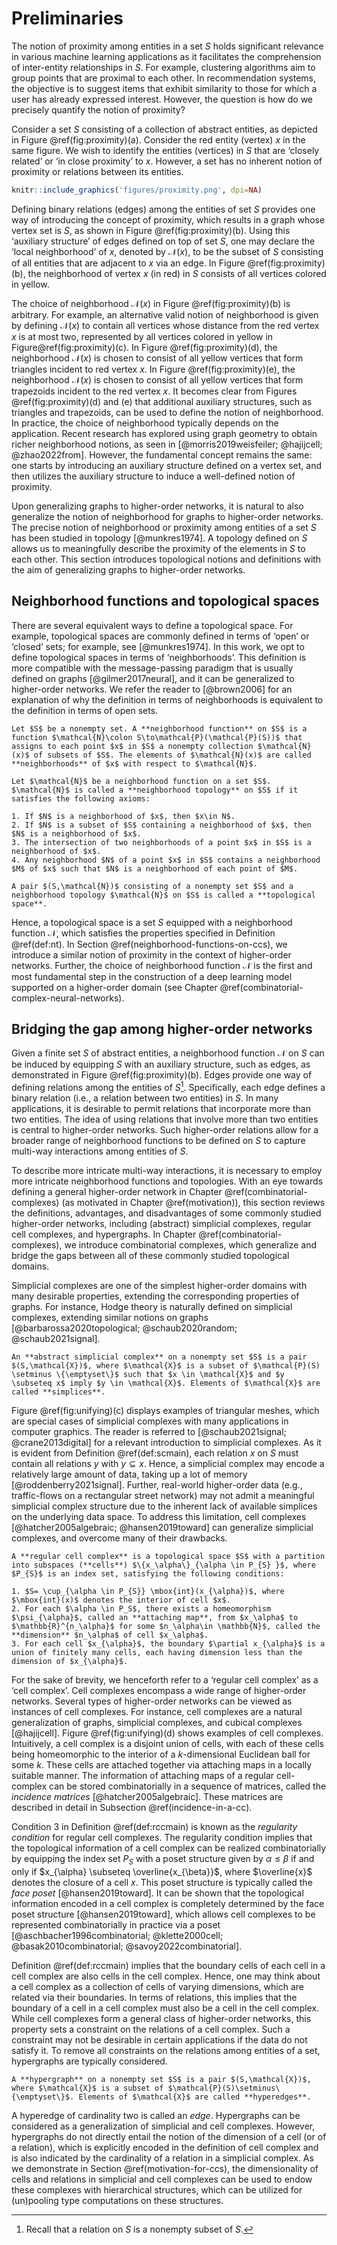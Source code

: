 # Preliminaries

The notion of proximity among entities in a set $S$ holds significant relevance in various machine learning applications as it facilitates the comprehension of inter-entity relationships in $S$. For example, clustering algorithms aim to group points that are proximal to each other. In recommendation systems, the objective is to suggest items that exhibit similarity to those for which a user has already expressed interest. However, the question is how do we precisely quantify the notion of proximity? 

Consider a set $S$ consisting of a collection of abstract entities, as depicted in Figure \@ref(fig:proximity)(a). Consider the red entity (vertex) $x$ in the same figure. We wish to identify the entities (vertices) in $S$ that are 'closely related' or 'in close proximity' to $x$. However, a set has no inherent notion of proximity or relations between its entities.

```r
knitr::include_graphics('figures/proximity.png', dpi=NA)
```

Defining binary relations (edges) among the entities of set $S$ provides one way of introducing the concept of proximity, which results in a graph whose vertex set is $S$, as shown in Figure \@ref(fig:proximity)(b). Using this 'auxiliary structure' of edges defined on top of set $S$, one may declare the 'local neighborhood' of $x$, denoted by $\mathcal{N}(x)$, to be the subset of $S$ consisting of all entities that are adjacent to $x$ via an edge. In Figure \@ref(fig:proximity)(b), the neighborhood of vertex $x$ (in red) in $S$ consists of all vertices colored in yellow.

The choice of neighborhood $\mathcal{N}(x)$ in Figure \@ref(fig:proximity)(b) is arbitrary. For example, an alternative valid notion of neighborhood is given by defining $\mathcal{N}(x)$ to contain all vertices whose distance from the red vertex $x$ is at most two, represented by all vertices colored in yellow in Figure\@ref(fig:proximity)(c). In Figure \@ref(fig:proximity)(d), the neighborhood $\mathcal{N}(x)$ is chosen to consist of all yellow vertices that form triangles incident to red vertex $x$. In Figure \@ref(fig:proximity)(e), the neighborhood $\mathcal{N}(x)$ is chosen to consist of all yellow vertices that form trapezoids incident to the red vertex $x$. It becomes clear from Figures \@ref(fig:proximity)(d) and (e) that additional auxiliary structures, such as triangles and trapezoids, can be used to define the notion of neighborhood. In practice, the choice of neighborhood typically depends on the application. Recent research has explored using graph geometry to obtain richer neighborhood notions, as seen in [@morris2019weisfeiler; @hajijcell; @zhao2022from]. However, the fundamental concept remains the same: one starts by introducing an auxiliary structure defined on a vertex set, and then utilizes the auxiliary structure to induce a well-defined notion of proximity.

Upon generalizing graphs to higher-order networks, it is natural to also generalize the notion of neighborhood for graphs to higher-order networks. The precise notion of neighborhood or proximity among entities of a set $S$ has been studied in topology [@munkres1974]. A topology defined on $S$ allows us to meaningfully describe the proximity of the elements in $S$ to each other. This section introduces topological notions and definitions with the aim of generalizing graphs to higher-order networks.

## Neighborhood functions and topological spaces

There are several equivalent ways to define a topological space. For example, topological spaces are commonly defined in terms of 'open' or 'closed' sets; for example, see [@munkres1974]. In this work, we opt to define topological spaces in terms of 'neighborhoods'. This definition is more compatible with the message-passing paradigm that is usually defined on graphs [@gilmer2017neural], and it can be generalized to higher-order networks. We refer the reader to [@brown2006] for an explanation of why the definition in terms of neighborhoods is equivalent to the definition in terms of open sets.

```definition
Let $S$ be a nonempty set. A **neighborhood function** on $S$ is a function $\mathcal{N}\colon S\to\mathcal{P}(\mathcal{P}(S))$ that assigns to each point $x$ in $S$ a nonempty collection $\mathcal{N}(x)$ of subsets of $S$. The elements of $\mathcal{N}(x)$ are called **neighborhoods** of $x$ with respect to $\mathcal{N}$.
```

```definition
Let $\mathcal{N}$ be a neighborhood function on a set $S$.
$\mathcal{N}$ is called a **neighborhood topology** on $S$ if it satisfies the following axioms:

1. If $N$ is a neighborhood of $x$, then $x\in N$.
2. If $N$ is a subset of $S$ containing a neighborhood of $x$, then $N$ is a neighborhood of $x$.
3. The intersection of two neighborhoods of a point $x$ in $S$ is a neighborhood of $x$.
4. Any neighborhood $N$ of a point $x$ in $S$ contains a neighborhood $M$ of $x$ such that $N$ is a neighborhood of each point of $M$.
```

```definition
A pair $(S,\mathcal{N})$ consisting of a nonempty set $S$ and a neighborhood topology $\mathcal{N}$ on $S$ is called a **topological space**.
```

Hence, a topological space is a set $S$ equipped with a neighborhood function $\mathcal{N}$, which satisfies the properties specified in Definition \@ref(def:nt). In Section \@ref(neighborhood-functions-on-ccs), we introduce a similar notion of proximity in the context of higher-order networks. Further, the choice of neighborhood function $\mathcal{N}$ is the first and most fundamental step in the construction of a deep learning model supported on a higher-order domain (see Chapter \@ref(combinatorial-complex-neural-networks).

## Bridging the gap among higher-order networks

Given a finite set $S$ of abstract entities, a neighborhood function $\mathcal{N}$ on $S$ can be induced by equipping $S$ with an auxiliary structure, such as edges, as demonstrated in Figure \@ref(fig:proximity)(b). Edges provide one way of defining relations among the entities of $S$^[Recall that a relation on $S$ is a nonempty subset of $S$.]. Specifically, each edge defines a binary relation (i.e., a relation between two entities) in $S$. In many applications, it is desirable to permit relations that incorporate more than two entities. The idea of using relations that involve more than two entities is central to higher-order networks. Such higher-order relations allow for a broader range of neighborhood functions to be defined on $S$ to capture multi-way interactions among entities of $S$.

To describe more intricate multi-way interactions, it is necessary to employ more intricate neighborhood functions and topologies. With an eye towards defining a general higher-order network in Chapter \@ref(combinatorial-complexes) (as motivated in Chapter \@ref(motivation)), this section reviews the definitions, advantages, and disadvantages of some commonly studied higher-order networks, including (abstract) simplicial complexes, regular cell complexes, and hypergraphs. In Chapter \@ref(combinatorial-complexes), we introduce combinatorial complexes, which generalize and bridge the gaps between all of these commonly studied topological domains.

Simplicial complexes are one of the simplest higher-order domains with many desirable properties, extending the corresponding properties of graphs. For instance, Hodge theory is naturally defined on simplicial complexes, extending similar notions on 
graphs [@barbarossa2020topological; @schaub2020random; @schaub2021signal].

```definition
An **abstract simplicial complex** on a nonempty set $S$ is a pair $(S,\mathcal{X})$, where $\mathcal{X}$ is a subset of $\mathcal{P}(S) \setminus \{\emptyset\}$ such that $x \in \mathcal{X}$ and $y \subseteq x$ imply $y \in \mathcal{X}$. Elements of $\mathcal{X}$ are called **simplices**.
```

Figure \@ref(fig:unifying)(c) displays examples of triangular meshes, which are special cases of simplicial complexes with many applications in computer graphics. The reader is referred to [@schaub2021signal; @crane2013digital] for a relevant introduction to simplicial complexes. As it is evident from Definition \@ref(def:scmain), each relation $x$ on $S$ must contain all relations $y$ with $y\subseteq x$. Hence, a simplicial complex may encode a relatively large amount of data, taking up a lot of memory [@roddenberry2021signal]. Further, real-world higher-order data (e.g., traffic-flows on a rectangular street network) may not admit a meaningful simplicial complex structure due to the inherent lack of available simplices on the underlying data space. To address this limitation, cell complexes [@hatcher2005algebraic; @hansen2019toward] can generalize simplicial complexes, and overcome many of their drawbacks.

```definition
A **regular cell complex** is a topological space $S$ with a partition into subspaces (**cells**) $\{x_\alpha\}_{\alpha \in P_{S} }$, where $P_{S}$ is an index set, satisfying the following conditions:

1. $S= \cup_{\alpha \in P_{S}} \mbox{int}(x_{\alpha})$, where $\mbox{int}(x)$ denotes the interior of cell $x$.
2. For each $\alpha \in P_S$, there exists a homeomorphism $\psi_{\alpha}$, called an **attaching map**, from $x_\alpha$ to $\mathbb{R}^{n_\alpha}$ for some $n_\alpha\in \mathbb{N}$, called the **dimension** $n_\alpha$ of cell $x_\alpha$.
3. For each cell $x_{\alpha}$, the boundary $\partial x_{\alpha}$ is a union of finitely many cells, each having dimension less than the dimension of $x_{\alpha}$.
```

For the sake of brevity, we henceforth refer to a 'regular cell complex' as a 'cell complex'. Cell complexes encompass a wide range of higher-order networks. Several types of higher-order networks can be viewed as instances of cell complexes. For instance, cell complexes are a natural generalization of graphs, simplicial complexes, and cubical complexes [@hajijcell]. Figure \@ref(fig:unifying)(d) shows examples of cell complexes. Intuitively, a cell complex is a disjoint union of cells, with each of these cells being homeomorphic to the interior of a $k$-dimensional Euclidean ball for some $k$. These cells are attached together via attaching maps in a locally suitable manner. The information of attaching maps of a regular cell-complex can be stored combinatorially in a sequence of matrices, called the *incidence matrices* [@hatcher2005algebraic]. These matrices are described in detail in Subsection \@ref(incidence-in-a-cc).

Condition 3 in Definition \@ref(def:rccmain) is known as the *regularity condition* for regular cell complexes. The regularity condition implies that the topological information of a cell complex can be realized combinatorially by equipping the index set $P_{S}$ with a poset structure given by $\alpha\leq\beta$ if and only if $x_{\alpha} \subseteq \overline{x_{\beta}}$, where $\overline{x}$ denotes the closure of a cell $x$. This poset structure is typically called the *face poset* [@hansen2019toward]. It can be shown that the topological information encoded in a cell complex is completely determined by the face poset structure [@hansen2019toward], which allows cell complexes to be represented combinatorially in practice via a poset [@aschbacher1996combinatorial; @klette2000cell; @basak2010combinatorial; @savoy2022combinatorial].

Definition \@ref(def:rccmain) implies that the boundary cells of each cell in a cell complex are also cells in the cell complex. Hence, one may think about a cell complex as a collection of cells of varying dimensions, which are related via their boundaries. In terms of relations, this implies that the boundary of a cell in a cell complex must also be a cell in the cell complex. While cell complexes form a general class of higher-order networks, this property sets a constraint on the relations of a cell complex. Such a constraint may not be desirable in certain applications if the data do not satisfy it. To remove all constraints on the relations among entities of a set, hypergraphs are typically considered.

```definition
A **hypergraph** on a nonempty set $S$ is a pair $(S,\mathcal{X})$, where $\mathcal{X}$ is a subset of $\mathcal{P}(S)\setminus\{\emptyset\}$. Elements of $\mathcal{X}$ are called **hyperedges**.
```

A hyperedge of cardinality two is called an *edge*. Hypergraphs can be considered as a generalization of simplicial and cell complexes. However, hypergraphs do not directly entail the notion of the dimension of a cell (or of a relation), which is explicitly encoded in the definition of cell complex and is also indicated by the cardinality of a relation in a simplicial complex. As we demonstrate in Section \@ref(motivation-for-ccs), the dimensionality of cells and relations in simplicial and cell complexes can be used to endow these complexes with hierarchical structures, which can be utilized for (un)pooling type computations on these structures.
